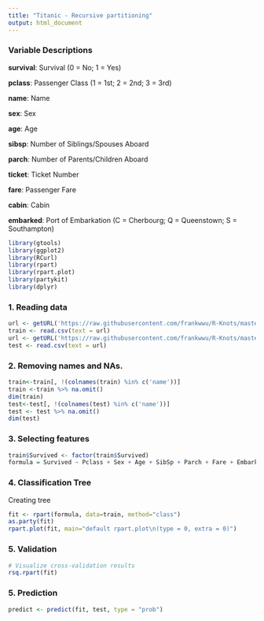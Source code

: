 ---
title: "Titanic - Recursive partitioning"
output: html_document
---

### Variable Descriptions

**survival**:  Survival (0 = No; 1 = Yes) 

**pclass**:    Passenger Class (1 = 1st; 2 = 2nd; 3 = 3rd) 

**name**:      Name 

**sex**:       Sex 

**age**:       Age 

**sibsp**:     Number of Siblings/Spouses Aboard 

**parch**:     Number of Parents/Children Aboard 

**ticket**:    Ticket Number 

**fare**:      Passenger Fare 

**cabin**:     Cabin 

**embarked**:  Port of Embarkation (C = Cherbourg; Q = Queenstown; S = Southampton) 

```{r warning=FALSE, message=FALSE}
library(gtools)
library(ggplot2)
library(RCurl)
library(rpart)
library(rpart.plot)
library(partykit)
library(dplyr)
```

### 1. Reading data

```{r}
url <- getURL('https://raw.githubusercontent.com/frankwwu/R-Knots/master/Titanic/train.csv')
train <- read.csv(text = url) 
url <- getURL('https://raw.githubusercontent.com/frankwwu/R-Knots/master/Titanic/test.csv')
test <- read.csv(text = url) 
```

### 2. Removing names and NAs.

```{r}
train<-train[, !(colnames(train) %in% c('name'))]
train <-train %>% na.omit()
dim(train)
test<-test[, !(colnames(test) %in% c('name'))]
test <- test %>% na.omit()
dim(test)
```

### 3. Selecting features

```{r}
train$Survived <- factor(train$Survived)
formula = Survived ~ Pclass + Sex + Age + SibSp + Parch + Fare + Embarked
```

### 4. Classification Tree
Creating tree

```{r}
fit <- rpart(formula, data=train, method="class")
as.party(fit)
rpart.plot(fit, main="default rpart.plot\n(type = 0, extra = 0)")
```

### 5. Validation

```{r}
# Visualize cross-validation results
rsq.rpart(fit)
```

### 5. Prediction

```{r}
predict <- predict(fit, test, type = "prob")
```
